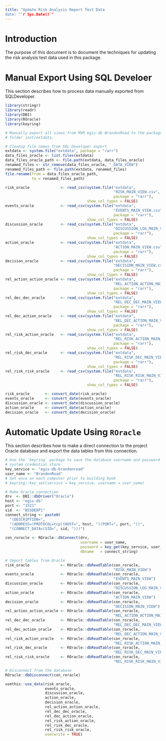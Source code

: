 ```yaml
---
title: "Update Risk Analysis Report Test Data
date: "`r Sys.Date()`"
---
```


# Introduction
The purpose of this document is to document the techniques for updating the risk analysis test data used in this package. 

# Manual Export Using SQL Develoer
This section describes how to process data manually exported from SQLDeveloper. 

```r
library(stringr)
library(readr)
library(DBI)
library(ROracle)
library(keyring)
```

```r
# Manually export all views from MVR egis-db BrandonRoad to the package 
# folder inst/extdata. 

# Cleanup file names from SQL Developer export
extdata <- system.file("extdata", package = "rarr")
data_files_oracle <- list.files(extdata)
data_files_oracle_path <- file.path(extdata, data_files_oracle)
renamed_files <- str_remove(data_files_oracle, "_DATA_VIEW")
renamed_files_path <- file.path(extdata, renamed_files)
file.rename(from = data_files_oracle_path,
            to = renamed_files_path)
```

```r
risk_oracle              <- read_csv(system.file("extdata", 
                                                 "RISK_MAIN_VIEW.csv",
                                                 package = "rarr"),
                                     show_col_types = FALSE)
events_oracle            <- read_csv(system.file("extdata", 
                                                 "EVENTS_MAIN_VIEW.csv",
                                                 package = "rarr"),
                                     show_col_types = FALSE)
discussion_oracle        <- read_csv(system.file("extdata",
                                                 "DISCUSSION_LOG_MAIN_VIEW.csv",
                                                 package = "rarr"),
                                     show_col_types = FALSE)
action_oracle            <- read_csv(system.file("extdata", 
                                                 "ACTION_MAIN_VIEW.csv",
                                                 package = "rarr"),
                                     show_col_types = FALSE)
decision_oracle          <- read_csv(system.file("extdata",
                                                 "DECISION_MAIN_VIEW.csv",
                                                 package = "rarr"),
                                     show_col_types = FALSE)
rel_action_action_oracle <- read_csv(system.file("extdata",
                                                 "REL_ACTION_ACTION_MAIN_VIEW.csv",
                                                 package = "rarr"),
                                     show_col_types = FALSE)
rel_dec_dec_oracle       <- read_csv(system.file("extdata",
                                                 "REL_DEC_DEC_MAIN_VIEW.csv",
                                                 package = "rarr"),
                                     show_col_types = FALSE)
rel_dec_action_oracle    <- read_csv(system.file("extdata",
                                                 "REL_DEC_ACTION_MAIN_VIEW.csv",
                                                 package = "rarr"),
                                     show_col_types = FALSE)
rel_risk_action_oracle   <- read_csv(system.file("extdata",
                                                 "REL_RISK_ACTION_MAIN_VIEW.csv",
                                                 package = "rarr"),
                                     show_col_types = FALSE)
rel_risk_dec_oracle      <- read_csv(system.file("extdata",
                                                 "REL_RISK_DEC_MAIN_VIEW.csv",
                                                 package = "rarr"),
                                     show_col_types = FALSE)
rel_risk_risk_oracle     <- read_csv(system.file("extdata",
                                                 "REL_RISK_RISK_MAIN_VIEW.csv",
                                                 package = "rarr"),
                                     show_col_types = FALSE)
```

```r
risk_oracle       <- convert_date(risk_oracle)
events_oracle     <- convert_date(events_oracle)
discussion_oracle <- convert_date(discussion_oracle)
action_oracle     <- convert_date(action_oracle)
decision_oracle   <- convert_date(decision_oracle)
```

# Automatic Update Using `ROracle`
This section describes how to make a direct connection to the project Oracle database and export the data tables from this connection. 

```r
# Use the `keyring` package to save the database username and password in the 
# system credential store
key_service <- "egis-db-brandonroad"
user_name <- "BrandonRoad"
# Set once on each computer prior to building book
# keyring::key_set(service = key_service, username = user_name)

# Make Oracle connection
drv  <- DBI::dbDriver("Oracle")
host <- "egis-db"
port <- "1521"
sid  <- "B5SDEDP1"
connect_string <- paste0(
  "(DESCRIPTION=",
  "(ADDRESS=(PROTOCOL=tcp)(HOST=", host, ")(PORT=", port, "))",
  "(CONNECT_DATA=(SID=", sid, ")))")
 
con_roracle <- ROracle::dbConnect(drv, 
                                  username = user_name, 
                                  password = key_get(key_service, user_name),
                                  dbname   = connect_string)
```

```r
# Import tables from Oracle
risk_oracle              <- ROracle::dbReadTable(con_roracle, 
                                                 "RISK_MAIN_VIEW")
events_oracle            <- ROracle::dbReadTable(con_roracle, 
                                                 "EVENTS_MAIN_VIEW")
discussion_oracle        <- ROracle::dbReadTable(con_roracle, 
                                                 "DISCUSSION_LOG_MAIN_VIEW")
action_oracle            <- ROracle::dbReadTable(con_roracle, 
                                                 "ACTION_MAIN_VIEW")
decision_oracle          <- ROracle::dbReadTable(con_roracle, 
                                                 "DECISION_MAIN_VIEW")
rel_action_action_oracle <- ROracle::dbReadTable(con_roracle, 
                                                 "REL_ACTION_ACTION_MAIN_VIEW")
rel_dec_dec_oracle       <- ROracle::dbReadTable(con_roracle, 
                                                 "REL_DEC_DEC_MAIN_VIEW")
rel_dec_action_oracle    <- ROracle::dbReadTable(con_roracle, 
                                                 "REL_DEC_ACTION_MAIN_VIEW")
rel_risk_action_oracle   <- ROracle::dbReadTable(con_roracle, 
                                                 "REL_RISK_ACTION_MAIN_VIEW")
rel_risk_dec_oracle      <- ROracle::dbReadTable(con_roracle, 
                                                 "REL_RISK_DEC_MAIN_VIEW")
rel_risk_risk_oracle     <- ROracle::dbReadTable(con_roracle, 
                                                 "REL_RISK_RISK_MAIN_VIEW")

# Disconnect from the database
ROracle::dbDisconnect(con_roracle)
```

```r
usethis::use_data(risk_oracle,
                  events_oracle,
                  discussion_oracle,
                  action_oracle,
                  decision_oracle,
                  rel_action_action_oracle,
                  rel_dec_dec_oracle,
                  rel_dec_action_oracle,
                  rel_risk_action_oracle,
                  rel_risk_dec_oracle,
                  rel_risk_risk_oracle,
                  overwrite = TRUE)
```

